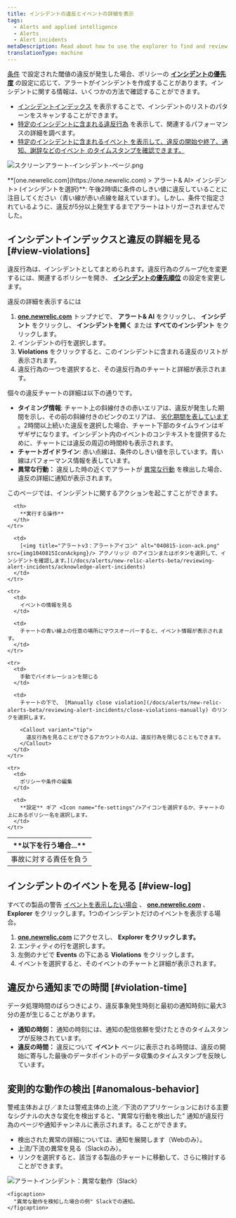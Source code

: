 ```yaml
---
title: インシデントの違反とイベントの詳細を表示
tags:
  - Alerts and applied intelligence
  - Alerts
  - Alert incidents
metaDescription: Read about how to use the explorer to find and review alerts violations.
translationType: machine
---
```





[](/docs/alerts/new-relic-alerts-beta/configuring-alert-policies/define-thresholds-trigger-alert)[条件](/docs/alerts/new-relic-alerts-beta/configuring-alert-policies/define-alert-conditions) で設定された閾値の違反が発生した場合、ポリシーの **[インシデントの優先度](/docs/alerts/new-relic-alerts/configuring-alert-policies/specify-when-new-relic-creates-incidents)** の設定に応じて、アラートがインシデントを作成することがあります。インシデントに関する情報は、いくつかの方法で確認することができます。

* [インシデントインデックス](#view-violations) を表示することで、インシデントのリストのパターンをスキャンすることができます。
* [特定のインシデントに含まれる違反行為](#view-log) を表示して、関連するパフォーマンスの詳細を調べます。
* [](#violation-time)[特定のインシデントに含まれるイベント を表示して、違反の開始や終了、通知、謝辞などのイベント のタイムスタンプを確認できます。](/docs/using-new-relic/welcome-new-relic/get-started/glossary#event)

<img
  title="スクリーンアラート-インシデント-ページ.png"
  alt="スクリーンアラート-インシデント-ページ.png"
  src={screenAlertsIncidentPage0}
/>

<figcaption>
  **[one.newrelic.com](https://one.newrelic.com) > アラート& AI> インシデント> (インシデントを選択)**: 午後2時頃に条件のしきい値に違反していることに注目してください（青い線が赤い点線を越えています）。しかし、条件で指定されているように、違反が5分以上発生するまでアラートはトリガーされませんでした。
</figcaption>

## インシデントインデックスと違反の詳細を見る [#view-violations]

違反行為は、インシデントとしてまとめられます。違反行為のグループ化を変更するには、関連するポリシーを開き、 [**インシデントの優先順位**](/docs/alerts/new-relic-alerts-beta/reviewing-alert-incidents/specify-when-new-relic-creates-incidents) の設定を変更します。

違反の詳細を表示するには

1. **[one.newrelic.com](https://one.newrelic.com/ "新しいウィンドウにリンクが開きます。")** トップナビで、 **アラート& AI** をクリックし、 **インシデント** をクリックし、 **インシデントを開く** または **すべてのインシデント** をクリックします。
2. インシデントの行を選択します。
3. **Violations** をクリックすると、このインシデントに含まれる違反のリストが表示されます。
4. 違反行為の一つを選択すると、その違反行為のチャートと詳細が表示されます。

個々の違反チャートの詳細は以下の通りです。

* **タイミング情報**: チャート上の斜線付きの赤いエリアは、違反が発生した期間を示し、その前の斜線付きのピンクのエリアは、 [劣化期間を表しています](/docs/using-new-relic/welcome-new-relic/get-started/glossary#degradation-period) 。2時間以上続いた違反を選択した場合、チャート下部のタイムラインはギザギザになります。インシデント内のイベントのコンテキストを提供するために、チャートには違反の周辺の時間枠も表示されます。
* **チャートガイドライン**: 赤い点線は、条件のしきい値を示しています。青い線はパフォーマンス情報を表しています。
* **異常な行動：** 違反した時の近くでアラートが [異常な行動](#anomalous-behavior) を検出した場合、違反の詳細に通知が表示されます。

このページでは、インシデントに関するアクションを起こすことができます。

<table>
  <thead>
    <tr>
      <th width={250}>
        **以下を行う場合...**
      </th>

      <th>
        **実行する操作**
      </th>
    </tr>
  </thead>

  <tbody>
    <tr>
      <td>
        事故に対する責任を負う
      </td>

      <td>
        [<img title="アラートv3：アラートアイコン" alt="040815-icon-ack.png" src={img1040815IconAckpng}/> アクノリッジ のアイコンまたはボタンを選択して、インシデントを確認します。](/docs/alerts/new-relic-alerts-beta/reviewing-alert-incidents/acknowledge-alert-incidents)
      </td>
    </tr>

    <tr>
      <td>
        イベントの情報を見る
      </td>

      <td>
        チャートの青い線上の任意の場所にマウスオーバーすると、イベント情報が表示されます。
      </td>
    </tr>

    <tr>
      <td>
        手動でバイオレーションを閉じる
      </td>

      <td>
        チャートの下で、 [Manually close violation](/docs/alerts/new-relic-alerts-beta/reviewing-alert-incidents/close-violations-manually) のリンクを選択します。

        <Callout variant="tip">
          違反行為を見ることができるアカウントの人は、違反行為を閉じることもできます。
        </Callout>
      </td>
    </tr>

    <tr>
      <td>
        ポリシーや条件の編集
      </td>

      <td>
        **設定** ギア <Icon name="fe-settings"/>アイコンを選択するか、チャートの上にあるポリシー名を選択します。
      </td>
    </tr>
  </tbody>
</table>

## インシデントのイベントを見る [#view-log]

すべての製品の警告 [イベントを表示したい場合](/docs/alerts/new-relic-alerts-beta/reviewing-events/review-events-across-products) 、 **[one.newrelic.com](https://one.newrelic.com)** 、 **Explorer** をクリックします。1つのインシデントだけのイベントを表示する場合。

1. **[one.newrelic.com](https://one.newrelic.com)** にアクセスし、 **Explorer をクリックします。**
2. エンティティの行を選択します。
3. 左側のナビで **Events** の下にある **Violations** をクリックします。
4. イベントを選択すると、そのイベントのチャートと詳細が表示されます。

## 違反から通知までの時間 [#violation-time]

データ処理時間のばらつきにより、違反事象発生時刻と最初の通知時刻に最大3分の差が生じることがあります。

* **通知の時刻：** 通知の時刻には、通知の配信依頼を受けたときのタイムスタンプが反映されています。
* **違反の時間：** 違反について **イベント** ページに表示される時間は、違反の開始に寄与した最後のデータポイントのデータ収集のタイムスタンプを反映しています。

## 変則的な動作の検出 [#anomalous-behavior]

警戒主体および／または警戒主体の上流／下流のアプリケーションにおける主要なシグナルの大きな変化を検出すると、"異常な行動を検出した" 通知が違反行為のページや通知チャンネルに表示されます。ることができます。

* 検出された異常の詳細については、通知を展開します（Webのみ）。
* 上流/下流の異常を見る（Slackのみ）。
* リンクを選択すると、該当する製品のチャートに移動して、さらに検討することができます。

<CollapserGroup>
  <Collapser
    id="slack-notification"
    title="Slackでのアラート通知"
  >
    <img
      title="アラートインシデント：異常な動作（Slack）"
      alt="アラートインシデント：異常な動作（Slack）"
      src={incidentContextInSlackSmall}
    />

    <figcaption>
      "異常な動作を検知した場合の例" Slackでの通知。
    </figcaption>
  </Collapser>
</CollapserGroup>
